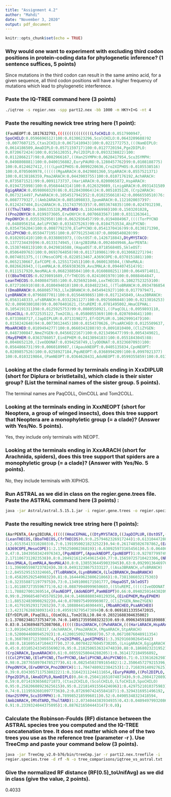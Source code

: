 ```yaml
---
title: "Assignment 4.2"
author: "Mahdi"
date: "November 3, 2020"
output: pdf_document
---
```


```r
knitr::opts_chunk$set(echo = TRUE)
```


### Why would one want to experiment with excluding third codon positions in protein-coding data for phylogenetic inference? (1 sentence suffices, 5 points)

Since mutations in the third codon can result in the same amino acid, for a given sequence, all third codon positions will have a higher frequency of mutations which lead to phylogenetic interference.

### Paste the IQ-TREE command here (3 points) 

```bash
./iqtree -s regier.nex -spp part12.nex -bb 1000 -m HKY+I+G -nt 4
```


### Paste the resulting newick tree string here (1 point):

```bash
(FauNEOPT:0.1017632793,(((((((((((((((LfoCHILO:0.0517900947,
SpoCHILO:0.0596696512)100:0.0138623296,ScolCHILO:0.0643209688)92
:0.0077607125,Ctas2CHILO:0.0671410943)100:0.0221772753,(((NamDIPLO:
0.0614186509,AmaDIPLO:0.0571159717)100:0.0127720194,Pge2DIPLO:
0.0720672424)100:0.0156120351,Pol2DIPLO:0.0933238822)100:
0.0112866217)98:0.0082966167,((Han2SYMPH:0.0628417954,Scu3SYMPH:
0.0498808881)100:0.0400156882,EuryPAURO:0.1280457762)99:0.0108188775)
100:0.0124627412,((((LpoXIPHOS:0.0099220636,Cro2XIPHOS:0.0105538516)
100:0.0705069978,((((((MgaARACH:0.0429801360,StpARACH:0.0557521371)
100:0.0138186359,Pma2ARACH:0.0443903755)100:0.0107176192,AchARACH:
0.0735871521)99:0.0091173737,(HariARACH:0.0200065872,HspARACH:
0.0194725998)100:0.0568444314)100:0.0126329089,(LnigARACH:0.0931431589,
EgigARACH:0.0598060329)86:0.0128430064)24:0.0051035126,(Crp2ARACH:
0.0673214497,PwhARACH:0.1054517942)52:0.0102356618)42:0.0066550510)76:
0.0087779327,((Amb2ARACH:0.0851098833,IpumARACH:0.1121020037)97:
0.0124247404,Din2ARACH:0.1517437953)57:0.0053674835)100:0.0247012198,
(((ThulTARD:0.1086335328,MtdTARD:0.1102446998)100:0.1503201028,
((Pno2ONYCH:0.0199373605,ErwONYCH:0.0070683567)100:0.0311263641,
PepONYCH:0.0355392950)100:0.0632936457)99:0.0194084967,((((TorPYCNO
:0.0488956154,AeliPYCNO:0.0334375263)99:0.0104753534,AhiPYCNO:
0.0354756204)100:0.0087792370,ElePYCNO:0.0541370416)99:0.0130171390,
Col2PYCNO:0.0550477195)100:0.0779125346)87:0.0098540820)99:
0.0102691410)100:0.0338865973,((OstOST:0.1426718843,DtyMYSTACO:
0.1377234439)96:0.0133174945,((Arg2BIURA:0.0924049946,AarPENTA:
0.1538746813)100:0.0429816588,(HapaOST:0.0718568405,SkleOST:
0.0506489763)100:0.0693764858)98:0.0117189861)99:0.0130682271)94:
0.0074031375,((((MesoCOPE:0.0228513467,A369COPE:0.0370151881)100:
0.0652130667,EafCOPE:0.1255172451)100:0.0600130504,((NheMALA:
0.0826626943,((LemMALA:0.0569383639,Avu3MALA:0.0944074514)91:
0.0111517920,NeoMALA:0.0682388504)100:0.0160880251)100:0.0649714011,
(((BbaTHECOS:0.0239891689,CfrTHECOS:0.0241001970)100:0.0088464847,
LeanTHECOS:0.0400847585)100:0.0256921046,LoxTHECOS:0.1082752325)100:
0.0727106910)88:0.0100494010)100:0.0104822341,((TloBRANCH:0.0934786854,
((DmaBRANCH:0.0680857763,Lle2BRANCH:0.0454941927)100:0.0177979471,
LynBRANCH:0.0796887701)100:0.0156469865)100:0.0171245849,(Asa3BRANCH:
0.0563148333,ufsBRANCH:0.0332261127)100:0.0925606848)100:0.0213016253)
92:0.0090380108)99:0.0070401621,(StuREMI:0.0781495002,HmaCEPHAL:
0.1054191311)98:0.0125925753)99:0.0080550921,((PaqCOLL:0.0959893110,
(OimCOLL:0.0722535122,Tom2COLL:0.0580055369)100:0.0207694641)100:
0.0733868717,(JapDIPLUR:0.0713198271,EfrDIPLUR:0.1062999147)100:
0.0158242648)94:0.0073012445)100:0.0154370626,(PsaARCHEO:0.0125509637,
MbaARCHEO:0.0109494277)100:0.0660343280)93:0.0091810400,(CliZYGEN:
0.0487300847,NmeZYGEN:0.0456022167)100:0.0213496477)99:0.0054349021,
(MayEPHEM:0.0363786057,EinEPHEM:0.0413094183)100:0.0551843045)88:
0.0048652120,(IveODONAT:0.0394258749,LlyODONAT:0.0323607093)100:
0.0564866731)99:0.0060189987,((ApaukNEOPT:0.0405135834,CpoNEOPT:
0.0289857526)100:0.0258927184,PquNEOPT:0.0368994209)100:0.0997021377)
100:0.0103219864,(PamNEOPT:0.0364628431,AdoNEOPT:0.0599355859)100:0.0111761621);
```




### Looking at the clade formed by terminals ending in XxxDIPLUR (short for Diplura or bristletails), which clade is their sister group? (List the terminal names of the sister group. 5 points).

The terminal names are PaqCOLL, OimCOLL and Tom2COLL.

### Looking at the terminals ending in XxxNEOPT (short for Neoptera, a group of winged insects), does this tree support that Neoptera are a monophyletic group (= a clade)? (Answer with Yes/No. 5 points).

Yes, they include only terminals with NEOPT.

### Looking at the terminals ending in XxxARACH (short for Arachnida, spiders), does this tree support that spiders are a monophyletic group (= a clade)? (Answer with Yes/No. 5 points).

No, they include terminals with XIPHOS.


### Run ASTRAL as we did in class on the regier.gene.trees file. Paste the ASTRAL command here (3 points) :
```bash
java -jar Astral/astral.5.15.1.jar -i regier.gene.trees -o regier.species.tree -T 2
```

### Paste the resulting newick tree string here (1 points):

```bash
(AarPENTA,(Arg2BIURA,((((((HmaCEPHAL,((DtyMYSTACO,((JapDIPLUR,(OstOST,(LoxTHECOS,
(LeanTHECOS,(BbaTHECOS,CfrTHECOS)0.9:0.2579462326917244)1:0.6131044728864088)
1:2.015354133102803)0.7:0.13919500218232522)0.94:0.2617485026787862,(EafCOPE,
(A369COPE,MesoCOPE)1:2.179525000236819)1:0.6309259731654561)0.5:0.0640038494982401)
0.47:0.10439583424976343,(PquNEOPT,(ApaukNEOPT,CpoNEOPT)1:0.9270779974933916)1:
2.1711067312023538)0.8:0.20492161245496154)0.77:0.15659725710423306,(NheMALA,
(Avu3MALA,(LemMALA,NeoMALA)0.8:0.13855364459033945)0.63:0.09299136469708288)
1:1.3969055987237824)0.38:0.04913238675333127,((Asa3BRANCH,ufsBRANCH)
1:2.8455295153324665,(TloBRANCH,(LynBRANCH,(Lle2BRANCH,DmaBRANCH)
1:0.4582052925409832)0.81:0.16444962380621866)1:0.7381386032175303)
1:0.3235588711977975)0.73:0.13491000171501777,(HapaOST,SkleOST)
1:1.0118872735596771)0.62:0.08879940999650603,((StuREMI,(((((IveODONAT,LlyODONAT)
1:1.788827001369514,(FauNEOPT,(AdoNEOPT,PamNEOPT)0.66:0.0940259144302094)
0.99:0.2996854074557852)0.84:0.14868880340129356,(EinEPHEM,MayEPHEM)
1:1.8853248309082922)0.44:0.07089754999969072,(CliZYGEN,NmeZYGEN)
1:0.4179195293172652)0.7:0.1088044146904491,(MbaARCHEO,PsaARCHEO)
1:3.4231762883809314)1:0.4959192795473894)0.6:0.06918113355472015,
(EfrDIPLUR,(PaqCOLL,(OimCOLL,Tom2COLL)0.84:0.20321688304635002)
1:1.3708234817375347)0.74:0.14051735950832323)0.69:0.09063459188189088)
0.83:0.14368948752087068,((((((Din2ARACH,((PwhARACH,(((HariARACH,HspARACH)
1:3.091042453358317,(AchARACH,(Pma2ARACH,(MgaARACH,StpARACH)
1:0.5200044000945292)1:0.4120015092708607)0.57:0.06710876048911354)
1:0.36070037123300874,(Cro2XIPHOS,LpoXIPHOS)1:3.3929166902645442)
0.88:0.1816951471044377)0.37:0.007842276045730205,(LnigARACH,EgigARACH)
0.45:0.03105243345556902)0.95:0.21025065363247483)0.88:0.18680232319521617,
(Crp2ARACH,IpumARACH)0.61:0.08559258044288205)1:0.3614172184956892,
((Col2PYCNO,(ElePYCNO,(TorPYCNO,(AeliPYCNO,AhiPYCNO)0.71:0.13361626298733612)
0.98:0.28776589704785277)0.61:0.08254583789165482)1:2.3506457279215396,
(PepONYCH,(ErwONYCH,Pno2ONYCH)1:1.7047480922384253)1:2.716839140927625)
0.39:0.03430571175380222)1:0.31642311244111654,(EuryPAURO,((Pol2DIPLO,
(Pge2DIPLO,(AmaDIPLO,NamDIPLO)0.84:0.2504116510748734)0.9:0.20841720892919038)
0.59:0.07141936560271873,(Ctas2CHILO,(ScolCHILO,(LfoCHILO,SpoCHILO)
0.95:0.25820608923625615)0.95:0.22181491556424696)1:0.4297521010375983)
0.74:0.11195926010977736)0.2:0.07269074245584187)1:0.3294316951496192,
(Han2SYMPH,Scu3SYMPH)1:0.7899852185996011)0.52:0.04905348323418594,
(Amb2ARACH,(MtdTARD,ThulTARD)1:2.0734044383934935)0.43:0.04094979932086465)
0.91:0.2339324044375095)1:0.8876216504443147):0.0);
```



### Calculate the Robinson-Foulds (RF) distance between the ASTRAL species tree you computed and the IQ-TREE concatenation tree. It does not matter which one of the two trees you use as the reference tree (parameter -r ). Use TreeCmp and paste your command below (3 points).

```bash
java -jar TreeCmp_v2.0-b76/bin/treeCmp.jar -r part12.nex.treefile -i
regier.species.tree -d rf -N -o tree_comparisons/iqtree_vs_astral.txt
```


### Give the normalized RF distance (RF(0.5)_toUnifAvg) as we did in class (give the value, 2 points).

0.4033




